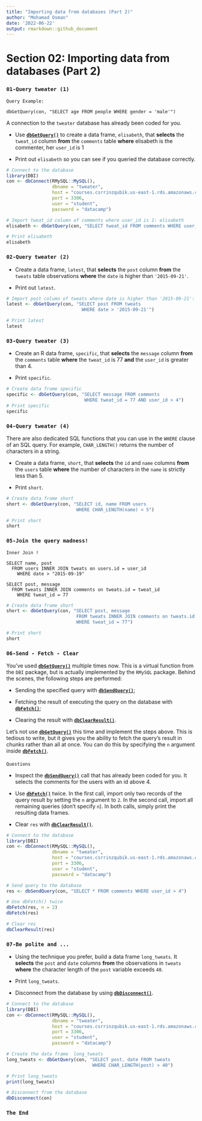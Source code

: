 ```yaml
---
title: "Importing data from databases (Part 2)"
author: "Mohamad Osman"
date: '2022-06-22'
output: rmarkdown::github_document
---
```


# Section 02: Importing data from databases (Part 2)

### **`01-Query tweater (1)`**

`Query Example:`

    dbGetQuery(con, "SELECT age FROM people WHERE gender = 'male'")

A connection to the `tweater` database has already been coded for you.

-   Use [**`dbGetQuery()`**](https://www.rdocumentation.org/packages/DBI/functions/dbGetQuery) to create a data frame, `elisabeth`, that **selects** the `tweat_id` column **from** the `comments` table **where** elisabeth is the commenter, her `user_id` is 1

-   Print out `elisabeth` so you can see if you queried the database correctly.

```r
# Connect to the database
library(DBI)
con <- dbConnect(RMySQL::MySQL(),
                 dbname = "tweater",
                 host = "courses.csrrinzqubik.us-east-1.rds.amazonaws.com",
                 port = 3306,
                 user = "student",
                 password = "datacamp")

# Import tweat_id column of comments where user_id is 1: elisabeth
elisabeth <- dbGetQuery(con, "SELECT tweat_id FROM comments WHERE user_id = 1")

# Print elisabeth
elisabeth
```

### **`02-Query tweater (2)`**

-   Create a data frame, `latest`, that **selects** the `post` column **from** the `tweats` table observations **where** the `date` is higher than `'2015-09-21'`.

-   Print out `latest`.

```r
# Import post column of tweats where date is higher than '2015-09-21': latest
latest <- dbGetQuery(con, "SELECT post FROM tweats 
                            WHERE date > '2015-09-21'")

# Print latest
latest
```

### **`03-Query tweater (3)`**

-   Create an R data frame, `specific`, that **selects** the `message` column **from** the `comments` table **where** the `tweat_id` is 77 **and** the `user_id` is greater than 4.

-   Print `specific`.

```r
# Create data frame specific
specific <- dbGetQuery(con, "SELECT message FROM comments
                             WHERE tweat_id = 77 AND user_id > 4")
# Print specific
specific
```

### **`04-Query tweater (4)`**

There are also dedicated SQL functions that you can use in the `WHERE` clause of an SQL query. For example, `CHAR_LENGTH()` returns the number of characters in a string.

-   Create a data frame, `short`, that **selects** the `id` and `name` columns **from** the `users` table **where** the number of characters in the `name` is strictly less than 5.

-   Print `short`.

```r
# Create data frame short
short <- dbGetQuery(con, "SELECT id, name FROM users 
                          WHERE CHAR_LENGTH(name) < 5")

# Print short
short
```

### **`05-Join the query madness!`**

`Inner Join !`

    SELECT name, post
      FROM users INNER JOIN tweats on users.id = user_id
        WHERE date > "2015-09-19"

    SELECT post, message
      FROM tweats INNER JOIN comments on tweats.id = tweat_id
        WHERE tweat_id = 77

```r

# Create data frame short
short <- dbGetQuery(con, "SELECT post, message
                          FROM tweats INNER JOIN comments on tweats.id = tweat_id
                          WHERE tweat_id = 77")

# Print short
short
```

### **`06-Send - Fetch - Clear`**

You've used [**`dbGetQuery()`**](https://www.rdocumentation.org/packages/DBI/functions/dbGetQuery) multiple times now. This is a virtual function from the `DBI` package, but is actually implemented by the `RMySQL` package. Behind the scenes, the following steps are performed:

-   Sending the specified query with [**`dbSendQuery()`**](https://www.rdocumentation.org/packages/DBI/functions/dbSendQuery);

-   Fetching the result of executing the query on the database with [**`dbFetch()`**](https://www.rdocumentation.org/packages/DBI/functions/dbFetch);

-   Clearing the result with [**`dbClearResult()`**](https://www.rdocumentation.org/packages/DBI/functions/dbClearResult).

Let's not use [**`dbGetQuery()`**](https://www.rdocumentation.org/packages/DBI/functions/dbGetQuery) this time and implement the steps above. This is tedious to write, but it gives you the ability to fetch the query's result in chunks rather than all at once. You can do this by specifying the `n` argument inside [**`dbFetch()`**](https://www.rdocumentation.org/packages/DBI/functions/dbFetch).

#### 

`Questions`

-   Inspect the [**`dbSendQuery()`**](https://www.rdocumentation.org/packages/DBI/functions/dbSendQuery) call that has already been coded for you. It selects the comments for the users with an id above 4.

-   Use [**`dbFetch()`**](https://www.rdocumentation.org/packages/DBI/functions/dbFetch) twice. In the first call, import only two records of the query result by setting the `n` argument to `2`. In the second call, import all remaining queries (don't specify `n`). In both calls, simply print the resulting data frames.

-   Clear `res` with [**`dbClearResult()`**](https://www.rdocumentation.org/packages/DBI/functions/dbClearResult).

```r
# Connect to the database
library(DBI)
con <- dbConnect(RMySQL::MySQL(),
                 dbname = "tweater",
                 host = "courses.csrrinzqubik.us-east-1.rds.amazonaws.com",
                 port = 3306,
                 user = "student",
                 password = "datacamp")

# Send query to the database
res <- dbSendQuery(con, "SELECT * FROM comments WHERE user_id > 4")

# Use dbFetch() twice
dbFetch(res, n = 2)
dbFetch(res)

# Clear res
dbClearResult(res)
```

### **`07-Be polite and ...`**

-   Using the technique you prefer, build a data frame `long_tweats`. It **selects** the `post` and `date` columns **from** the observations in `tweats` **where** the character length of the `post` variable exceeds `40`.

-   Print `long_tweats`.

-   Disconnect from the database by using [**`dbDisconnect()`**](https://www.rdocumentation.org/packages/DBI/functions/dbDisconnect).

```r
# Connect to the database
library(DBI)
con <- dbConnect(RMySQL::MySQL(),
                 dbname = "tweater",
                 host = "courses.csrrinzqubik.us-east-1.rds.amazonaws.com",
                 port = 3306,
                 user = "student",
                 password = "datacamp")

# Create the data frame  long_tweats
long_tweats <- dbGetQuery(con, "SELECT post, date FROM tweats
                                WHERE CHAR_LENGTH(post) > 40")

# Print long_tweats
print(long_tweats)

# Disconnect from the database
dbDisconnect(con)
```

### `The End`
